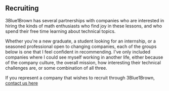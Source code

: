 <Section>

# Recruiting

3Blue1Brown has several partnerships with companies who are interested in hiring the kinds of math enthusiasts who find joy in these lessons, and who spend their free time learning about technical topics.

Whether you're a new graduate, a student looking for an internship, or a seasoned professional open to changing companies, each of the groups below is one that I feel confident in recommending. I've only included companies where I could see myself working in another life, either because of the company culture, the overall mission, how interesting their technical challenges are, or some combination of all three.

If you represent a company that wishes to recruit through 3Blue1Brown, [contact us here](/contact#contact)


</Section><Section>

<Center>
  <FeatureCard
    link="recruiting/figma"
    background="content/recruiting/figma/banner.jpg"
    image="content/recruiting/figma/logo.png"
    title="Figma"
    text="A collaborative interface design tool"
    width={800}
    id="figma"
  />
  <FeatureCard
    link="recruiting/janestreet"
    background="content/recruiting/janestreet/banner.jpeg"
    image="content/recruiting/janestreet/logo_white.png"
    title="Janestreet"
    text="Quantitative trading"
    width={800}
    id="janestreet"
  />
  <FeatureCard
    link="recruiting/protocol-labs"
    background="content/recruiting/protocol-labs/banner.jpeg"
    image="content/recruiting/protocol-labs/full_logo_white.png"
    title="Protocol Labs"
    text="Open source software and protocols including IPFS, Filecoin, and more"
    width={800}
    id="protocol-labs"
  />
  <FeatureCard
    link="recruiting/vicarious"
    background="content/recruiting/vicarious/banner.jpg"
    image="content/recruiting/vicarious/logo_white.svg"
    title="Vicarious"
    text="Artificial intelligence and robotics"
    width={800}
    id="vicarious"
  />
  <FeatureCard
    link="recruiting/ecl"
    background="content/recruiting/ecl/background1.jpeg"
    image="content/recruiting/ecl/logo_white.png"
    title="Emerald Cloud Lab"
    text="A remote laboratory for chemists and biologists"
    width={800}
    id="ecl"
  />
  <FeatureCard
    link="recruiting/planet"
    background="content/recruiting/planet/banner.jpeg"
    image="content/recruiting/planet/logo_white.png"
    title="Planet"
    text="Satelites that provide daily imaging of earth"
    width={800}
    id="planet"
  />
</Center>

</Section><Section>

</Section>

